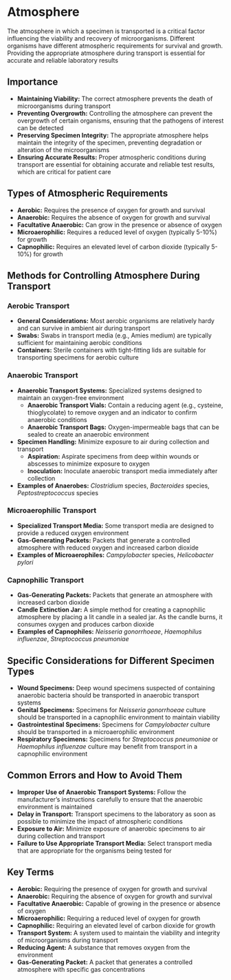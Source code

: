 # Atmosphere {-}

The atmosphere in which a specimen is transported is a critical factor influencing the viability and recovery of microorganisms. Different organisms have different atmospheric requirements for survival and growth. Providing the appropriate atmosphere during transport is essential for accurate and reliable laboratory results

## **Importance** {-}

*   **Maintaining Viability:** The correct atmosphere prevents the death of microorganisms during transport
*   **Preventing Overgrowth:** Controlling the atmosphere can prevent the overgrowth of certain organisms, ensuring that the pathogens of interest can be detected
*   **Preserving Specimen Integrity:** The appropriate atmosphere helps maintain the integrity of the specimen, preventing degradation or alteration of the microorganisms
*   **Ensuring Accurate Results:** Proper atmospheric conditions during transport are essential for obtaining accurate and reliable test results, which are critical for patient care

## **Types of Atmospheric Requirements** {-}

*   **Aerobic:** Requires the presence of oxygen for growth and survival
*   **Anaerobic:** Requires the absence of oxygen for growth and survival
*   **Facultative Anaerobic:** Can grow in the presence or absence of oxygen
*   **Microaerophilic:** Requires a reduced level of oxygen (typically 5-10%) for growth
*   **Capnophilic:** Requires an elevated level of carbon dioxide (typically 5-10%) for growth

## **Methods for Controlling Atmosphere During Transport** {-}

### **Aerobic Transport** {-}

*   **General Considerations:** Most aerobic organisms are relatively hardy and can survive in ambient air during transport
*   **Swabs:** Swabs in transport media (e.g., Amies medium) are typically sufficient for maintaining aerobic conditions
*   **Containers:** Sterile containers with tight-fitting lids are suitable for transporting specimens for aerobic culture

### **Anaerobic Transport** {-}

*   **Anaerobic Transport Systems:** Specialized systems designed to maintain an oxygen-free environment
    *   **Anaerobic Transport Vials:** Contain a reducing agent (e.g., cysteine, thioglycolate) to remove oxygen and an indicator to confirm anaerobic conditions
    *   **Anaerobic Transport Bags:** Oxygen-impermeable bags that can be sealed to create an anaerobic environment
*   **Specimen Handling:** Minimize exposure to air during collection and transport
    *   **Aspiration:** Aspirate specimens from deep within wounds or abscesses to minimize exposure to oxygen
    *   **Inoculation:** Inoculate anaerobic transport media immediately after collection
*   **Examples of Anaerobes:** *Clostridium* species, *Bacteroides* species, *Peptostreptococcus* species

### **Microaerophilic Transport** {-}

*   **Specialized Transport Media:** Some transport media are designed to provide a reduced oxygen environment
*   **Gas-Generating Packets:** Packets that generate a controlled atmosphere with reduced oxygen and increased carbon dioxide
*   **Examples of Microaerophiles:** *Campylobacter* species, *Helicobacter pylori*

### **Capnophilic Transport** {-}

*   **Gas-Generating Packets:** Packets that generate an atmosphere with increased carbon dioxide
*   **Candle Extinction Jar:** A simple method for creating a capnophilic atmosphere by placing a lit candle in a sealed jar. As the candle burns, it consumes oxygen and produces carbon dioxide
*   **Examples of Capnophiles:** *Neisseria gonorrhoeae*, *Haemophilus influenzae*, *Streptococcus pneumoniae*

## **Specific Considerations for Different Specimen Types** {-}

*   **Wound Specimens:** Deep wound specimens suspected of containing anaerobic bacteria should be transported in anaerobic transport systems
*   **Genital Specimens:** Specimens for *Neisseria gonorrhoeae* culture should be transported in a capnophilic environment to maintain viability
*   **Gastrointestinal Specimens:** Specimens for *Campylobacter* culture should be transported in a microaerophilic environment
*   **Respiratory Specimens:** Specimens for *Streptococcus pneumoniae* or *Haemophilus influenzae* culture may benefit from transport in a capnophilic environment

## **Common Errors and How to Avoid Them** {-}

*   **Improper Use of Anaerobic Transport Systems:** Follow the manufacturer's instructions carefully to ensure that the anaerobic environment is maintained
*   **Delay in Transport:** Transport specimens to the laboratory as soon as possible to minimize the impact of atmospheric conditions
*   **Exposure to Air:** Minimize exposure of anaerobic specimens to air during collection and transport
*   **Failure to Use Appropriate Transport Media:** Select transport media that are appropriate for the organisms being tested for

## **Key Terms** {-}

*   **Aerobic:** Requiring the presence of oxygen for growth and survival
*   **Anaerobic:** Requiring the absence of oxygen for growth and survival
*   **Facultative Anaerobic:** Capable of growing in the presence or absence of oxygen
*   **Microaerophilic:** Requiring a reduced level of oxygen for growth
*   **Capnophilic:** Requiring an elevated level of carbon dioxide for growth
*   **Transport System:** A system used to maintain the viability and integrity of microorganisms during transport
*   **Reducing Agent:** A substance that removes oxygen from the environment
*   **Gas-Generating Packet:** A packet that generates a controlled atmosphere with specific gas concentrations
